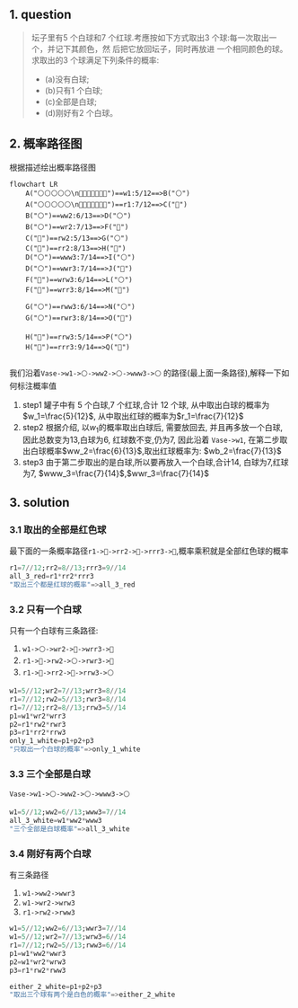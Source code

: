 ## 1. question
>坛子里有5 个白球和7 个红球.考應按如下方式取出3 个球:每一次取出一个，并记下其颜色，然
>后把它放回坛子，同时再放进 一个相同颜色的球。求取出的3 个球满足下列条件的概率: 
> 
> - (a)没有白球;
> - (b)只有1 个白球;
> - (c)全部是白球; 
> - (d)刚好有2 个白球。


## 2. 概率路径图
根据描述绘出概率路径图
```mermaid
flowchart LR
    A("⚪️⚪️⚪️⚪️⚪️\n🔴🔴🔴🔴🔴🔴🔴")==w1:5/12==>B("⚪️")
    A("⚪️⚪️⚪️⚪️⚪️\n🔴🔴🔴🔴🔴🔴🔴")==r1:7/12==>C("🔴")
    B("⚪️")==ww2:6/13==>D("⚪️")
    B("⚪️")==wr2:7/13==>F("🔴")
    C("🔴")==rw2:5/13==>G("⚪️")
    C("🔴")==rr2:8/13==>H("🔴")
    D("⚪️")==www3:7/14==>I("⚪️")
    D("⚪️")==wwr3:7/14==>J("🔴")
    F("🔴")==wrw3:6/14==>L("⚪️")
    F("🔴")==wrr3:8/14==>M("🔴")

    G("⚪️")==rww3:6/14==>N("⚪️")
    G("⚪️")==rwr3:8/14==>O("🔴")

    H("🔴")==rrw3:5/14==>P("⚪️")
    H("🔴")==rrr3:9/14==>Q("🔴")
   
```

我们沿着`Vase->w1->⚪️->ww2->⚪️->www3->⚪️` 的路径(最上面一条路径),解释一下如何标注概率值

1. step1 罐子中有 $5$ 个白球,$7$ 个红球,合计 $12$ 个球, 从中取出白球的概率为$w_1=\frac{5}{12}$,
从中取出红球的概率为$r_1=\frac{7}{12}$
2. step2 根据介绍, 以$w_1$的概率取出白球后, 需要放回去, 并且再多放一个白球, 因此总数变为$13$,白球为$6$,
   红球数不变,仍为$7$, 因此沿着 `Vase->w1`, 在第二步取出白球概率$ww_2=\frac{6}{13}$,取出红球概率为:
   $wb_2=\frac{7}{13}$
3. step3   由于第二步取出的是白球,所以要再放入一个白球,合计$14$, 白球为$7$,红球为$7$,
   $www_3=\frac{7}{14}$,$wwr_3=\frac{7}{14}$

## 3. solution
### 3.1 取出的全部是红色球
最下面的一条概率路径`r1->🔴->rr2->🔴->rrr3->🔴`,概率乘积就是全部红色球的概率
```julia
r1=7//12;rr2=8//13;rrr3=9//14
all_3_red=r1*rr2*rrr3
"取出三个都是红球的概率"=>all_3_red
```

### 3.2 只有一个白球
 只有一个白球有三条路径:

 1.  `w1->⚪️->wr2->🔴->wrr3->🔴`
 2.  `r1->🔴->rw2->⚪️->rwr3->🔴`
 3.  `r1->🔴->rr2->🔴->rrw3->⚪️`

```julia
w1=5//12;wr2=7//13;wrr3=8//14
r1=7//12;rw2=5//13;rwr3=8//14
r1=7//12;rr2=8//13;rrw3=5//14
p1=w1*wr2*wrr3
p2=r1*rw2*rwr3
p3=r1*rr2*rrw3
only_1_white=p1+p2+p3
"只取出一个白球的概率"=>only_1_white
```

### 3.3 三个全部是白球
`Vase->w1->⚪️->ww2->⚪️->www3->⚪️`
```julia
w1=5//12;ww2=6//13;www3=7//14
all_3_white=w1*ww2*www3
"三个全部是白球概率"=>all_3_white
```

### 3.4 刚好有两个白球
有三条路径

1. `w1->ww2->wwr3`
2. `w1->wr2->wrw3`
3. `r1->rw2->rww3`

```julia
w1=5//12;ww2=6//13;wwr3=7//14
w1=5//12;wr2=7//13;wrw3=6//14
r1=7//12;rw2=5//13;rww3=6//14
p1=w1*ww2*wwr3
p2=w1*wr2*wrw3
p3=r1*rw2*rww3

either_2_white=p1+p2+p3
"取出三个球有两个是白色的概率"=>either_2_white
```



